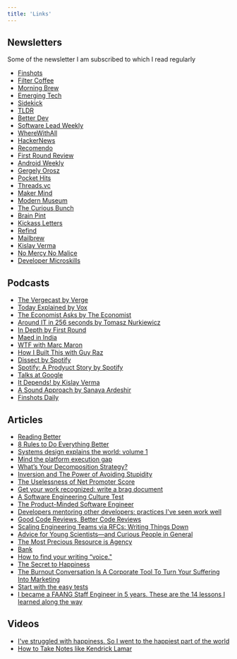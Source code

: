 ```yaml
---
title: 'Links'
---
```


## Newsletters

Some of the newsletter I am subscribed to which I read regularly

- [Finshots](https://finshots.in/#subscribe)
- [Filter Coffee](https://filtercoffee.substack.com/subscribe)
- [Morning Brew](https://www.morningbrew.com/daily/r?kid=355e163f)
- [Emerging Tech](https://www.morningbrew.com/emerging-tech/r?kid=355e163f)
- [Sidekick](https://www.morningbrew.com/sidekick/r?kid=355e163f)
- [TLDR](https://tldr.tech/)
- [Better Dev](https://betterdev.link/)
- [Software Lead Weekly](https://softwareleadweekly.com/)
- [WhereWithAll](https://wherewithall.us2.list-manage.com/subscribe?u=1f50ce22f02ed0ffc80c10aff&id=8c0f947e69)
- [HackerNews](https://hackernewsletter.us1.list-manage.com/subscribe?u=faa8eb4ef3a111cef92c4f3d4&id=e505c88a2e)
- [Recomendo](https://www.getrevue.co/profile/Recomendo)
- [First Round Review](https://review.firstround.com/newsletter)
- [Android Weekly](https://androidweekly.net/)
- [Gergely Orosz](https://blog.pragmaticengineer.com/newsletter/)
- [Pocket Hits](https://getpocket.com/en/explore/pocket-hits-signup)
- [Threads.vc](https://join.trends.vc/)
- [Maker Mind](https://nesslabs.com/newsletter)
- [Modern Museum](https://modernmuseum.crd.co/)
- [The Curious Bunch](https://thecuriousbunch.xyz/)
- [Brain Pint](https://brainpint.com/)
- [Kickass Letters](https://www.kickassletters.com/)
- [Refind](https://refind.com/rjrohitjm?invite=413523b9fc)
- [Mailbrew](https://mailbrew.com/)
- [Kislay Verma](https://kislayverma.com/newsletter-archive/)
- [No Mercy No Malice](https://www.profgalloway.com/)
- [Developer Microskills](https://developermicroskills.com/)

## Podcasts

- [The Vergecast by Verge](https://open.spotify.com/show/08zQP2peZmM9GrcKShLZvC?si=xYIvWhPzQd2jJnSio123Ng&dl_branch=1)
- [Today Explained by Vox](https://open.spotify.com/show/3pXx5SXzXwJxnf4A5pWN2A?si=pRgGz96fSLG0sDRpnxetAQ&dl_branch=1)
- [The Economist Asks by The Economist](https://open.spotify.com/show/7vD0FHksvrnjDVSktbdCVF?si=Hn_2C_sqQ4in_UZzvSWX1g&dl_branch=1)
- [Around IT in 256 seconds by Tomasz Nurkiewicz](https://open.spotify.com/show/2WTzG4ef4L5GDSBf7IB2tJ?si=Rg36ltf-S9qi0HbGpCdx4w&dl_branch=1)
- [In Depth by First Round](https://open.spotify.com/show/0zhZc5wSOFzrHCOioWSg0o?si=677iCBeTSr2anILCXkT2BA&dl_branch=1)
- [Maed in India](https://open.spotify.com/show/0QhzjA2zKdKgIQsd2ltHtp?si=lchyYBHdRlqPn4d-qfn4vA&dl_branch=1)
- [WTF with Marc Maron](https://open.spotify.com/show/6L47MDMO3xuN2XBed7miEI?si=e-FaMpisS5qo7g9ePoAQdw&dl_branch=1)
- [How I Built This with Guy Raz](https://open.spotify.com/show/6E709HRH7XaiZrMfgtNCun?si=flUwKNV2RxW5zjYZG3Zp5A&dl_branch=1)
- [Dissect by Spotify](https://anchor.fm/dissect)
- [Spotify: A Prodyuct Story by Spotify](https://open.spotify.com/show/3L9tzrt0CthF6hNkxYIeSB?si=YQ_gSiw0Qy69vE2X0fEC-Q&utm_source=whatsapp&dl_branch=1)
- [Talks at Google](https://open.spotify.com/show/2nIvarXvvZcp1cePx69x9N?si=yuOuOwV0TBOlpGnXbotdkQ&utm_source=whatsapp&dl_branch=1)
- [It Depends! by Kislay Verma](https://open.spotify.com/show/5gY1eGUE0RmNHj5t1HKpJI?si=XqASghVRQomAh6gCbi11QA&dl_branch=1)
- [A Sound Approach by Sanaya Ardeshir](https://open.spotify.com/show/0zHlWD5DQ2waiqrSgjTewC?si=sUGtMF6hSNGDRkKJ8hxXpg&dl_branch=1)
- [Finshots Daily](https://open.spotify.com/show/12jUp5Aa63c5BYx3wVZeMA?si=_y5yJcKnShqRjL2sfh_XAg&dl_branch=1)

## Articles

- [Reading Better](https://fs.blog/reading/)
- [8 Rules to Do Everything Better](https://getpocket.com/explore/item/8-rules-to-do-everything-better)
- [Systems design explains the world: volume 1](https://apenwarr.ca/log/20201227)
- [Mind the platform execution gap](https://martinfowler.com/articles/platform-prerequisites.html)
- [What’s Your Decomposition Strategy?](https://medium.com/built-to-adapt/whats-your-decomposition-strategy-e19b8e72ac8f)
- [Inversion and The Power of Avoiding Stupidity](https://fs.blog/2013/10/inversion/)
- [The Uselessness of Net Promoter Score](https://madhurchadha.com/2021/06/24/problems-with-net-promoter-score/)
- [Get your work recognized: write a brag document](https://jvns.ca/blog/brag-documents/)
- [A Software Engineering Culture Test](https://blog.pragmaticengineer.com/the-developer-culture-test/)
- [The Product-Minded Software Engineer](https://blog.pragmaticengineer.com/the-product-minded-engineer/)
- [Developers mentoring other developers: practices I've seen work well](https://blog.pragmaticengineer.com/developers-mentoring-other-developers/)
- [Good Code Reviews, Better Code Reviews](https://blog.pragmaticengineer.com/good-code-reviews-better-code-reviews/)
- [Scaling Engineering Teams via RFCs: Writing Things Down](https://blog.pragmaticengineer.com/scaling-engineering-teams-via-writing-things-down-rfcs/)
- [Advice for Young Scientists—and Curious People in General](https://fs.blog/2021/05/advice-for-young-scientists/)
- [The Most Precious Resource is Agency](https://simonsarris.substack.com/p/the-most-precious-resource-is-agency)
- [Bank](https://www.profgalloway.com/bank/)
- [How to find your writing “voice."](https://every.to/the-long-conversation/test-aa047d4c-890f-4b60-91e0-6884bf5a77ad)
- [The Secret to Happiness](https://www.psychologytoday.com/us/blog/meditation-modern-life/202107/the-secret-happiness)
- [The Burnout Conversation Is A Corporate Tool To Turn Your Suffering Into Marketing](https://ez.substack.com/p/the-burnout-conversation-is-a-corporate)
- [Start with the easy tests](https://seths.blog/2021/08/start-with-the-easy-tests/)
- [I became a FAANG Staff Engineer in 5 years. These are the 14 lessons I learned along the way](https://medium.com/geekculture/i-became-a-faang-staff-engineer-in-5-years-here-are-the-14-lessons-i-learned-along-the-way-f70ac078875c)

## Videos

- [I've struggled with happiness. So I went to the happiest part of the world](https://youtu.be/_ryvl_EfRXY)
- [How to Take Notes like Kendrick Lamar](https://youtu.be/kLmxn6ZeCK0)
